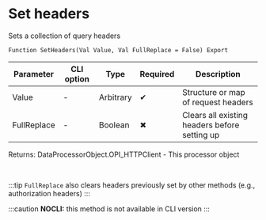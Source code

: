 ﻿---
sidebar_position: 1
description:  Sets a collection of query headersСтраницы
keywords: [1C, 1С, 1С:Enterprise, 1С:Enterprise 8.3, API, Integration, Services, Exchange, OneScript, CLI, HTTP-client]
---


# Set headers 
 Sets a collection of query headers



`Function SetHeaders(Val Value, Val FullReplace = False) Export`

  | Parameter | CLI option | Type | Required | Description |
  |-|-|-|-|-|
  | Value | - | Arbitrary | &#x2714; | Structure or map of request headers |
  | FullReplace | - | Boolean | &#x2716; | Clears all existing headers before setting up |

  
  Returns:  DataProcessorObject.OPI_HTTPClient - This processor object

<br/>

:::tip
`FullReplace` also clears headers previously set by other methods (e.g., authorization headers)
:::

:::caution
**NOCLI:** this method is not available in CLI version
:::
<br/>



```bsl title="1C:Enterprise/OneScript code example"

```
 




